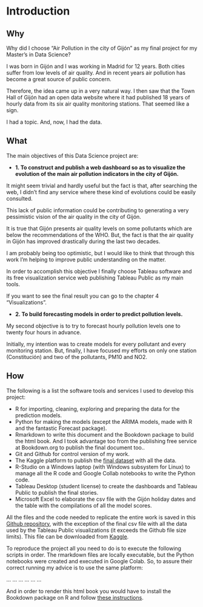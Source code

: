 # Introduction {#intro}


## Why

Why did I choose "Air Pollution in the city of Gijón" as my final project for my Master's in Data Science?

I was born in Gijón and I was working in Madrid for 12 years. Both cities suffer from  low levels of air quality. And in recent years air pollution has become a great source of public concern. 

Therefore, the idea came up in a very natural way. I then saw that the Town Hall of Gijón had an open data website where it had published 18 years of hourly data from its six air quality monitoring stations. That seemed like a sign.
 
I had a topic. And, now, I had the data.

## What

The main objectives of this Data Science project are:  
  
 * __1. To construct and publish a web dashboard so as to visualize the evolution of the main air pollution indicators in the city of Gijón.__   
  
It might seem trivial and hardly useful but the fact is that, after searching the web, I didn't find any service where these kind of evolutions could be easily consulted. 
  
This lack of public information could be contributing to generating a very pessimistic vision of the air quality in the city of Gijón. 

It is true that Gijón presents air quality levels on some pollutants which are below the recommendations of the WHO. But, the fact is that the air quality in Gijón has improved drastically during the last two decades.

I am probably being too optimistic, but I would like to think that through this work I'm helping to improve public understanding on the matter.  

In order to accomplish this objective I finally choose Tableau software and its free visualization service web publishing Tableau Public as my main tools.

If you want to see the final result you can go to the chapter 4 "Visualizations". 

 
 * __2. To build forecasting models in order to predict pollution levels.__
 
 My second objective is to try to forecast hourly pollution levels one to twenty four hours in advance.   
 
 Initially, my intention was to create models for every pollutant and every monitoring station. But, finally, I have focused my efforts on only one station (Constitución) and two of the pollutants, PM10 and NO2.   


## How

The following is a list the software tools and services I used to develop this project:

* R for importing, cleaning, exploring and preparing the data for the prediction models.  
* Python for making the models (except the ARIMA models, made with R and the fantastic Forecast package).  
* Rmarkdown to write this document and the Bookdown package to build the html book. And I took advantage too from the publishing free service at Bookdown.org  to publish the final document too..  
* Git and Github for control version of my work.   
* The Kaggle platform to publish the [final dataset](https://www.kaggle.com/goseri/air-quality-data-gijn-city-2000-2017) with all the data.   
* R-Studio on a Windows laptop (with Windows subsystem for Linux) to manage all the R code and Google Collab notebooks to write the Python code.   
* Tableau Desktop (student license) to create the dashboards and Tableau Public to publish the final stories.
* Microsoft Excel to elaborate the csv file with the Gijón holiday dates and the table with the compilations of all the model scores.

All the files and the code needed to replicate the entire work is saved in this [Github repository](https://github.com/sergioberdiales/TFM_KSchool_Gijon_Air_Pollution), with the exception of the final csv file with all the data used by the Tableau Public visualizations (it exceeds the Github file size limits). This file can be downloaded from [Kaggle](https://www.kaggle.com/goseri/air-quality-data-gijn-city-2000-2017).

To reproduce the project all you need to do is to execute the following scripts in order. The rmarkdown files are locally executable, but the Python notebooks were created and executed in Google Colab. So, to assure their correct running my advice is to use the same platform:

...
...
...
...
...
...

And in order to render this html book you would have to install the Bookdown package on R and follow [these instructions](https://bookdown.org/yihui/bookdown/usage.html). 

